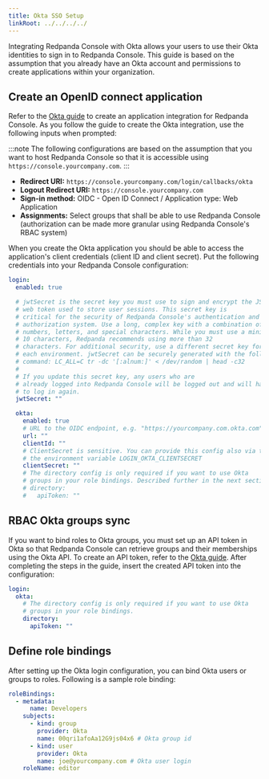 ```yaml
---
title: Okta SSO Setup
linkRoot: ../../../../
---
```


<head>
    <meta name="title" content="Okta SSO Authentication in Redpanda Console | Redpanda Docs"/>
    <meta name="description" content="Configure authentication with external identity providers such as Google, GitHub or Okta in Redpanda Console."/>
    <link rel="canonical" href="https://docs.redpanda.com/docs/manage/security/console/okta/" />
</head>


<EnterpriseLicenseNote frontmatter={frontMatter}/>

Integrating Redpanda Console with Okta allows your users to use their Okta identities to sign in to Redpanda Console.
This guide is based on the assumption that you already have an Okta account and permissions to create applications within your organization.

## Create an OpenID connect application

Refer to the [Okta guide](https://developer.okta.com/docs/guides/sign-into-web-app-redirect/-/main/) to create
an application integration for Redpanda Console. As you follow the guide to create the Okta integration, use the following inputs
when prompted:

:::note
The following configurations are based on the assumption that you want to host Redpanda Console so that it is accessible using
`https://console.yourcompany.com`.
:::

- **Redirect URI:** `https://console.yourcompany.com/login/callbacks/okta`
- **Logout Redirect URI:** `https://console.yourcompany.com`
- **Sign-in method:** OIDC - Open ID Connect / Application type: Web Application
- **Assignments:** Select groups that shall be able to use Redpanda Console (authorization can be made more granular using Redpanda Console's RBAC system)

When you create the Okta application you should be able to access the application's client credentials (client ID and client secret).
Put the following credentials into your Redpanda Console configuration:

```yaml
login:
  enabled: true

  # jwtSecret is the secret key you must use to sign and encrypt the JSON 
  # web token used to store user sessions. This secret key is 
  # critical for the security of Redpanda Console's authentication and 
  # authorization system. Use a long, complex key with a combination of 
  # numbers, letters, and special characters. While you must use a minimum of 
  # 10 characters, Redpanda recommends using more than 32 
  # characters. For additional security, use a different secret key for 
  # each environment. jwtSecret can be securely generated with the following 
  # command: LC_ALL=C tr -dc '[:alnum:]' < /dev/random | head -c32
  #
  # If you update this secret key, any users who are 
  # already logged into Redpanda Console will be logged out and will have 
  # to log in again.
  jwtSecret: ""

  okta:
    enabled: true
    # URL to the OIDC endpoint, e.g. "https://yourcompany.com.okta.com"
    url: ""
    clientId: ""
    # ClientSecret is sensitive. You can provide this config also via the
    # the environment variable LOGIN_OKTA_CLIENTSECRET
    clientSecret: ""
    # The directory config is only required if you want to use Okta
    # groups in your role bindings. Described further in the next section.
    # directory:
    #   apiToken: ""
```

## RBAC Okta groups sync

If you want to bind roles to Okta groups, you must set up an API token in Okta so that Redpanda Console can retrieve groups
and their memberships using the Okta API. To create an API token, refer to the [Okta guide](https://developer.okta.com/docs/guides/create-an-api-token/main/).
After completing the steps in the guide, insert the created API token into the configuration:

```yaml
login:
  okta:
    # The directory config is only required if you want to use Okta
    # groups in your role bindings.
    directory:
      apiToken: ""
```

## Define role bindings

After setting up the Okta login configuration, you can bind Okta users or groups to roles. Following is a sample
role binding:

```yaml
roleBindings:
  - metadata:
      name: Developers
    subjects:
      - kind: group
        provider: Okta
        name: 00qri1afoAa12G9js04x6 # Okta group id
      - kind: user
        provider: Okta
        name: joe@yourcompany.com # Okta user login
    roleName: editor
```
